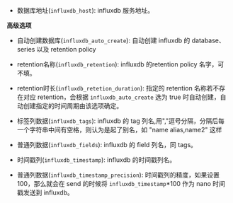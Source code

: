 * 数据库地址(`influxdb_host`): influxdb 服务地址。

**高级选项**

* 自动创建数据库(`influxdb_auto_create`): 自动创建 influxdb 的 database、series 以及 retention policy

* retention名称(`influxdb_retention`): influxdb 的retention policy 名字，可不填。

* retention时长(`influxdb_retetion_duration`): 指定的 retention 名称若不存在对应 retention，会根据  `influxdb_auto_create` 选为 true 时自动创建，自动创建指定的时间周期由该选项确定。

* 标签列数据(`influxdb_tags`): influxdb 的 tag 列名,用","逗号分隔，分隔后每一个字符串中间有空格，则认为是起了别名，如 "name alias,name2" 这样

* 普通列数据(`influxdb_fields`): influxdb 的 field 列名，同 tags。

* 时间戳列(`influxdb_timestamp`): influxdb 的时间戳列名。

* 普通列数据(`influxdb_timestamp_precision`): 时间戳列的精度，如果设置 100，那么就会在 send 的时候将 `influxdb_timestamp`*100 作为 nano 时间戳发送到 influxdb。